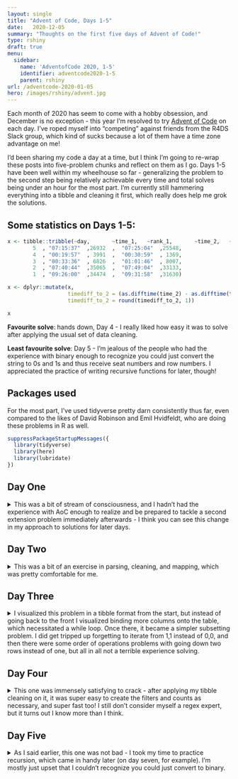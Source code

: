 ```yaml
---
layout: single
title: "Advent of Code, Days 1-5"
date:   2020-12-05
summary: "Thoughts on the first five days of Advent of Code!"
type: rshiny
draft: true
menu:
  sidebar:
    name: 'AdventofCode 2020, 1-5'
    identifier: adventcode2020-1-5
    parent: rshiny
url: /adventcode-2020-01-05
hero: /images/rshiny/advent.jpg
---
```


Each month of 2020 has seem to come with a hobby obsession, and December is no exception - this year I'm resolved to try [Advent of Code](https://adventofcode.com/2020) on each day. I've roped myself into "competing" against friends from the R4DS Slack group, which kind of sucks because a lot of them have a time zone advantage on me! 

I'd been sharing my code a day at a time, but I think I'm going to re-wrap these posts into five-problem chunks and reflect on them as I go. Days 1-5 have been well within my wheelhouse so far - generalizing the problem to the second step being relatively achievable every time and total solves being under an hour for the most part. I'm currently still hammering everything into a tibble and cleaning it first, which really does help me grok the solutions. 

## Some statistics on Days 1-5: 

```r
x <- tibble::tribble(~day,       ~time_1,   ~rank_1,       ~time_2,   ~rank_2,
        5  , "07:15:37"  ,26932  ,  "07:25:04"  ,25548,  
        4  , "00:19:57"  , 3991  ,  "00:30:59"  , 1369,  
        3  , "00:33:36"  , 6826  ,  "01:01:46"  , 8007,  
        2  , "07:40:44"  ,35065  ,  "07:49:04"  ,33133,  
        1  , "09:26:00"  ,34474  ,  "09:31:58"  ,31630)

x <- dplyr::mutate(x,
                   timediff_to_2 = (as.difftime(time_2) - as.difftime(time_1)),
                   timediff_to_2 = round(timediff_to_2, 1))

x
```

**Favourite solve**: hands down, Day 4 - I really liked how easy it was to solve after applying the usual set of data cleaning. 

**Least favourite solve**: Day 5 - I'm jealous of the people who had the experience with binary enough to recognize you could just convert the string to 0s and 1s and thus receive seat numbers and row numbers. I appreciated the practice of writing recursive functions for later, though!

## Packages used

For the most part, I've used tidyverse pretty darn consistently thus far, even compared to the likes of David Robinson and Emil Hvidfeldt, who are doing these problems in R as well. 

```r
suppressPackageStartupMessages({
  library(tidyverse)
  library(here)
  library(lubridate)
})
```


## Day One

<details> <summary> This was a bit of stream of consciousness, and I hadn't had the experience with AoC enough to realize and be prepared to tackle a second extension problem immediately afterwards - I think you can see this change in my approach to solutions for later days. </summary>

--- Day 1: Report Repair ---

<https://adventofcode.com/2020/day/1>

> After saving Christmas [five years in a row](https://adventofcode.com/events), you've decided to take a vacation at a nice resort on a tropical island. Surely, Christmas will go on without you.
>
> The tropical island has its own currency and is entirely cash-only. The gold coins used there have a little picture of a starfish; the locals just call them *stars*. None of the currency exchanges seem to have heard of them, but somehow, you'll need to find fifty of these coins by the time you arrive so you can pay the deposit on your room.
>
> To save your vacation, you need to get all *fifty stars* by December 25th.
>
> Collect stars by solving puzzles. Two puzzles will be made available on each day in the Advent calendar; the second puzzle is unlocked when you complete the first. Each puzzle grants *one star*. Good luck!
>
> Before you leave, the Elves in accounting just need you to fix your *expense report* (your puzzle input); apparently, something isn't quite adding up.
>
> Specifically, they need you to *find the two entries that sum to `2020`* and then multiply those two numbers together.
>
> For example, suppose your expense report contained the following:
>
>     1721
>     979
>     366
>     299
>     675
>     1456
>
> In this list, the two entries that sum to `2020` are `1721` and `299`. Multiplying them together produces `1721 * 299 = 514579`, so the correct answer is *`514579`*.
>
> Of course, your expense report is much larger. *Find the two entries that sum to `2020`; what do you get if you multiply them together?*

--- Data ---

<https://adventofcode.com/2020/day/1/input>

Copy-paste + datapasta's Fiddle Selection. (Thank you, Miles!)

```r
input_data <- c(
  1630, 1801, 1917, 1958, 1953, 1521, 1990, 1959, 1543, 1798, 
  638, 1499, 1977, 1433, 1532, 1780, 1559, 1866, 1962, 1999, 
  1623, 1772, 1730, 1670, 1791, 1947, 1961, 1523, 959, 1998, 
  1693, 1490, 1712, 910, 1635, 1837, 586, 1590, 1741, 1739, 
  1660, 1883, 1777, 1734, 1413, 1456, 1511, 1957, 1738, 1685, 
  1677, 1419, 1566, 1639, 1578, 1922, 1856, 1946, 1965, 1649, 
  1854, 1610, 1806, 1424, 1616, 218, 1678, 1992, 1985, 903, 
  1626, 1412, 1964, 671, 1692, 1571, 1690, 1587, 1933, 1367, 
  1585, 1575, 498, 1601, 2005, 1711, 1948, 1991, 1580, 1704, 
  207, 1560, 1867, 1600, 1594, 1930, 1541, 1832, 1613, 1599, 
  1757, 71, 1534, 1940, 1982, 1960, 1530, 1908, 1857, 1410, 
  1987, 1526, 1546, 2002, 1923, 1972, 1752, 1984, 1754, 1916, 
  1942, 1980, 1608, 1398, 1438, 1955, 1968, 1799, 1976, 1847, 
  1775, 1904, 1983, 1945, 1554, 1486, 1527, 1884, 1553, 1736, 
  1561, 1513, 1695, 1431, 1997, 1405, 1872, 1434, 1679, 1609, 
  105, 1582, 1795, 1826, 1886, 1472, 2007, 1617, 1978, 1669, 
  1764, 1865, 1773, 1993, 1666, 1583, 2009, 1969, 2001, 1659, 
  1833, 1713, 1893, 2000, 1520, 1652, 1437, 1556, 1633, 1386, 
  1819, 1973, 1426, 1975, 2010, 1863, 1593, 1996, 1796, 1986, 
  1995, 657, 1784, 1644, 1941, 1596, 1849, 1065, 1927, 1525)
```

--- Part One: Find a solution where the sum of two entries equals 2020. ---

The first solution that comes to mind is finding the difference each entry and 2020, and then left-joining the entries onto this difference.

```r

pair_2020 <- tibble(expense = input_data) %>% 
  mutate(difference = 2020 - expense) %>% 
  left_join(
    x = .,
    y = .,
    by = c("expense"="difference")
  ) %>% 
  filter(!is.na(expense.y))

pair_2020

pair_2020 %>% 
  mutate(multiply = expense * expense.y) %>% 
  distinct(multiply) %>% 
  pull()
```

--- Part Two: Find a solution where the sum of three entries equals 2020 ---

Okay, I can't use the first approach here, so now I'll hit crossing to make a big dataframe, then sum it all afterwards and filter to where sum == 2020.

```r

triple_2020 <- crossing(first = input_data, 
                        second = input_data, 
                        third = input_data) %>% 
  mutate(total = first + second + third,
         product = first * second * third) %>% 
  filter(total == 2020)

triple_2020

triple_2020 %>% 
  distinct(product) %>% 
  pull()
```

</details>

## Day Two

<details>
<summary> This was a bit of an exercise in parsing, cleaning, and mapping, which was pretty comfortable for me. </summary>

--- Problem ---

> To try to debug the problem, they have created a list (your puzzle input) of passwords (according to the corrupted database) and the corporate policy when that password was set.
>
> For example, suppose you have the following list:
>
> - 1-3 a: abcde
> - 1-3 b: cdefg
> - 2-9 c: ccccccccc
>
>Each line gives the password policy and then the password. The password policy indicates the lowest and highest number of times a given letter must appear for the password to be valid. For example, 1-3 a means that the password must contain a at least 1 time and at most 3 times.
>
>In the above example, 2 passwords are valid. The middle password, cdefg, is not; it contains no instances of b, but needs at least 1. The first and third passwords are valid: they contain one a or nine c, both within the limits of their respective policies.

--- Input Data ---

(You can get a copy of my data at https://github.com/tanho63/advent_of_code/blob/master/2020/day-02.txt)

```r
input_data <- read.delim("https://github.com/tanho63/advent_of_code/raw/master/2020/day-02.txt",header = FALSE)
```

--- How many passwords are valid?---

```r
password_table_one <- input_data %>% 
  separate(1,into = c("qty","character","password"),sep = " ") %>% 
  separate(qty, into = c("min","max"), sep = "-",convert = TRUE) %>% 
  mutate(character = str_remove(character,":"),
         password = str_split(password,""),
         count = map2_dbl(password,character,~sum(.x %in% .y)),
         valid = count <= max & count >=min)

head(password_table_one)

sum(password_table_one$valid)
```

--- Part Two: how many passwords are valid under the second policy?---

>While it appears you validated the passwords correctly, they don't seem to be what the Official Toboggan Corporate Authentication System is expecting.
>
>The shopkeeper suddenly realizes that he just accidentally explained the password policy rules from his old job at the sled rental place down the street! The Official Toboggan Corporate Policy actually works a little differently.
>
>Each policy actually describes two positions in the password, where 1 means the first character, 2 means the second character, and so on. (Be careful; Toboggan Corporate Policies have no concept of "index zero"!) Exactly one of these positions must contain the given letter. Other occurrences of the letter are irrelevant for the purposes of policy enforcement.

> Given the same example list from above:

>    - 1-3 a: abcde is valid: position 1 contains a and position 3 does not.
>    - 1-3 b: cdefg is invalid: neither position 1 nor position 3 contains b.
>    - 2-9 c: ccccccccc is invalid: both position 2 and position 9 contain c.

>How many passwords are valid according to the new interpretation of the policies?

```r
password_table_two <- input_data %>% 
  separate(1,into = c("qty","character","password"),sep = " ") %>% 
  separate(qty, into = c("pos1","pos2"), sep = "-",convert = TRUE) %>% 
  mutate(character = str_remove(character,":"),
         password = str_split(password,""),
         password = pmap(list(password,pos1,pos2),~magrittr::extract(..1,c(..2,..3))),
         count = map2_dbl(password,character, ~sum(.x %in% .y)),
         valid = count == 1)

head(password_table_two)

sum(password_table_two$valid)
```

</details>

## Day Three

<details>

<summary> I visualized this problem in a tibble format from the start, but instead of going back to the front I visualized binding more columns onto the table, which necessitated a while loop. Once there, it became a simpler subsetting problem. I did get tripped up forgetting to iterate from 1,1 instead of 0,0, and then there were some order of operations problems with going down two rows instead of one, but all in all not a terrible experience solving. </summary>

Day three!

--- Problem ---

> You start on the open square (.) in the top-left corner and need to reach the bottom (below the bottom-most row on your map).
> 
> The toboggan can only follow a few specific slopes (you opted for a cheaper model that prefers rational numbers); start by counting all the trees you would encounter for the slope right 3, down 1:
> 
> From your starting position at the top-left, check the position that is right 3 and down 1. Then, check the position that is right 3 and down 1 from there, and so on until you go past the bottom of the map.
>
> Starting at the top-left corner of your map and following a slope of right 3 and down 1, how many trees would you encounter?

--- Input Data ---

Converting to a matrix of 1s and 0s, where "#" is 1 and "." is 0

```r
input_matrix <- read_table("https://github.com/tanho63/advent_of_code/raw/master/2020/day-03.txt",col_names = "x") %>% 
  mutate(x = str_split(x,"")) %>% 
  unnest_wider(x,names_sep = "_") %>% 
  mutate_all(~case_when(.x == "#" ~ 1, .x == "." ~ 0)) %>% 
  as.matrix()
```

--- Problem 1 ---

> Starting at the top-left corner of your map and following a slope of right 3 and down 1, how many trees would you encounter?

So the pattern repeats to the right until you get down to the bottom, i.e. until you access row 323 in this case.

```r
input_rows <- nrow(input_matrix)

input_rows
```

323 is the goal rows, and that means we'll need ~ `r 323 * 3` columns. Tackling this via cbind + a while loop. 

```r
input_columns <- input_rows * 3

wide_matrix <- input_matrix

while(ncol(wide_matrix) < input_columns) wide_matrix <- cbind(wide_matrix,input_matrix)
```

Now building an accessor tibble with row numbers and column numbers

```r
row_accessor <- 2:input_rows # start at 1,1 so the next row is 2

column_accessor <- 1:input_rows * 3 + 1 # start at 1,1 and move right three, so next column is 4

column_accessor <- column_accessor[-323] # need the accessors to be same length

indices <- tibble(
  row = row_accessor,
  column = column_accessor) %>%
  mutate(path = map2_dbl(row,column,~wide_matrix[.x,.y]))
  
head(indices)

sum(indices$path)
```

 --- Problem 2: Find this path for multiple slopes ---

Find the path for

- 1,1
- 3,1
- 5,1
- 7,1
- 1,2

A good time to generalise the previous steps!

```r
fn_slope <- function(right,down,matrix){
  
  # Calculate number of columns
  column_count <- (nrow(matrix) * right)
  
  # Create matrix
  wide_matrix <- matrix
  while(ncol(wide_matrix) < column_count) wide_matrix <- cbind(wide_matrix,matrix)
  
  # Create accessors
  row_accessor <- (1:nrow(matrix) * down) + 1
  row_accessor <- row_accessor[row_accessor <=nrow(matrix)]
  
  column_accessor <- (1:nrow(matrix) * right) + 1
  column_accessor <- column_accessor[1:length(row_accessor)]
  
  x <- tibble(row = row_accessor,
              column = column_accessor) %>% 
    mutate(path = map2_dbl(row,column,~wide_matrix[.x,.y]))
  
  sum(x$path)
}

toboggan_paths <- tibble(right = c(1,3,5,7,1),
                         down = c(1,1,1,1,2)) %>% 
  mutate(paths = map2_dbl(right,down,fn_slope,input_matrix))

toboggan_paths

reduce(toboggan_paths$paths,`*`)
```

</details>

## Day Four

<details>
<summary> This one was immensely satisfying to crack - after applying my tibble cleaning on it, it was super easy to create the filters and counts as necessary, and super fast too! I still don't consider myself a regex expert, but it turns out I know more than I think. </summary>

--- Problem Description ---
> The automatic passport scanners are slow because they're having trouble detecting which passports have all required fields. The  expected fields are as follows:
> 
>     - byr (Birth Year)
>     - iyr (Issue Year)
>     - eyr (Expiration Year)
>     - hgt (Height)
>     - hcl (Hair Color)
>     - ecl (Eye Color)
>     - pid (Passport ID)
>     - cid (Country ID)
> 
> Passport data is validated in batch files (your puzzle input). Each passport is represented as a sequence of key:value pairs separated by spaces or newlines. Passports are separated by blank lines.

Count the number of valid passports - those that have `all required fields`. Treat cid as optional. In your batch file, how many passports are valid?

--- Input Data ---
```r
input_data <- read_lines("https://github.com/tanho63/advent_of_code/raw/master/2020/day-04.txt")

head(input_data)
```

Cleaning data into a tibble.

```r
df_passports <- tibble(data = input_data) %>%
  mutate(blank = ifelse(data == "",1,0),
         passport_id = cumsum(blank)+1) %>% 
  filter(!blank) %>% 
  select(-blank) %>% 
  separate_rows(data, sep = " ") %>% 
  separate(data, sep = ":", into = c("key","value")) %>% 
  pivot_wider(names_from = key, values_from = value)

head(df_passports)
```

--- Problem 1: How many complete/non-missing passports? ---

```r
valid_p1 <- df_passports %>% 
  select(-cid) %>% 
  filter_all(~!is.na(.x))

head(valid_p1)
nrow(valid_p1)
```

--- Problem 2: Validate columns ---

Time to add more validation beyond non-missing!

```r
valid_p2 <- valid_p1 %>% 
  mutate_at(c("byr","iyr","eyr"),as.numeric) %>% 
  filter(
    between(byr,1920,2002),
    between(iyr,2010,2020),
    between(eyr,2020,2030),
    case_when(
      str_ends(hgt,"cm") & between(parse_number(hgt),150,193) ~ TRUE,
      str_ends(hgt,"in") & between(parse_number(hgt),59,76) ~ TRUE,
      TRUE ~ FALSE
      ),
    str_detect(hcl,"^#[A-z,0-9]{6}$"),
    ecl %in% c("amb","blu","brn","gry","grn","hzl","oth"),
    str_detect(pid,"^[0-9]{9}$"),
  )

head(valid_p2)
nrow(valid_p2)
```

</details>

## Day Five

<details>
<summary> As I said earlier, this one was not bad - I took my time to practice recursion, which came in handy later (on day seven, for example). I'm mostly just upset that I couldn't recognize you could just convert to binary. </summary>

> Instead of zones or groups, this airline uses binary space partitioning to seat people. A seat might be specified like FBFBBFFRLR, where F means "front", B means "back", L means "left", and R means "right".
>
> The first 7 characters will either be F or B; these specify exactly one of the 128 rows on the plane (numbered 0 through 127). Each letter tells you which half of a region the given seat is in. Start with the whole list of rows; the first letter indicates whether the seat is in the front (0 through 63) or the back (64 through 127). The next letter indicates which half of that region the seat is in, and so on until you're left with exactly one row.
> 
> The last three characters will be either L or R; these specify exactly one of the 8 columns of seats on the plane (numbered 0 through 7). The same process as above proceeds again, this time with only three steps. L means to keep the lower half, while R means to keep the upper half.
>      
> So, decoding FBFBBFFRLR reveals that it is the seat at row 44, column 5.
> 
> Every seat also has a unique seat ID: multiply the row by 8, then add the column. In this example, the seat has ID 44 * 8 + 5 = 357.

--- Data ---

```r
input_05 <- read_lines("https://github.com/tanho63/advent_of_code/raw/master/2020/day-05.txt")
```

--- Problem 1: highest seat ID? ---

A good time to dust off some recursive functions!

```r

search_function <- function(string,range){
  
  midpoint <- length(range)%/%2
  accessor <- str_sub(string,1,1) 

  new_range <- switch(
    accessor,
    "L" = ,
    "F" = range[1:midpoint],
    "R" = ,
    "B" = range[-(1:midpoint)])

  if(length(new_range) == 1) return(new_range)
  
  new_string <- str_remove(string,"^.")
  
  search_function(new_string,new_range)
}

search_function("FBFBBFF",0:127)

df_boardingpasses <- tibble(input = input_05) %>% 
  mutate(row_string = str_sub(input,1,7),
         seat_string = str_sub(input,-3,-1),
         row = map_dbl(row_string,search_function,0:127),
         seat = map_dbl(seat_string,search_function,0:7),
         seat_id = row * 8 + seat)

head(df_boardingpasses)

max(df_boardingpasses$seat_id)
```

--- Problem 2: Your Seat ---

> It's a completely full flight, so your seat should be the only missing boarding pass in your list. However, there's a catch: some of the seats at the very front and back of the plane don't exist on this aircraft, so they'll be missing from your list as well.
>
> Your seat wasn't at the very front or back, though; the seats with IDs +1 and -1 from yours will be in your list.

```r
actual_seats <-  df_boardingpasses %>% 
  arrange(row,seat) %>% 
  filter(
    row != min(row),
    row != max(row)
  )

x <- seq.int(min(actual_seats$seat_id),max(actual_seats$seat_id))

x[!(x %in% actual_seats$seat_id)]

```


</details>
